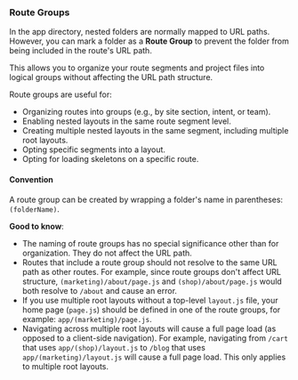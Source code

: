 ### Route Groups

In the app directory, nested folders are normally mapped to URL paths. However, you can mark a folder as a **Route Group** to prevent the folder from being included in the route's URL path.

This allows you to organize your route segments and project files into logical groups without affecting the URL path structure.

Route groups are useful for:

- Organizing routes into groups (e.g., by site section, intent, or team).
- Enabling nested layouts in the same route segment level.
- Creating multiple nested layouts in the same segment, including multiple root layouts.
- Opting specific segments into a layout.
- Opting for loading skeletons on a specific route.

#### Convention

A route group can be created by wrapping a folder's name in parentheses: `(folderName)`.

**Good to know**:

- The naming of route groups has no special significance other than for organization. They do not affect the URL path.
- Routes that include a route group should not resolve to the same URL path as other routes. For example, since route groups don't affect URL structure, `(marketing)/about/page.js` and `(shop)/about/page.js` would both resolve to `/about` and cause an error.
- If you use multiple root layouts without a top-level `layout.js` file, your home page (`page.js`) should be defined in one of the route groups, for example: `app/(marketing)/page.js`.
- Navigating across multiple root layouts will cause a full page load (as opposed to a client-side navigation). For example, navigating from `/cart` that uses `app/(shop)/layout.js` to `/blog` that uses `app/(marketing)/layout.js` will cause a full page load. This only applies to multiple root layouts.
